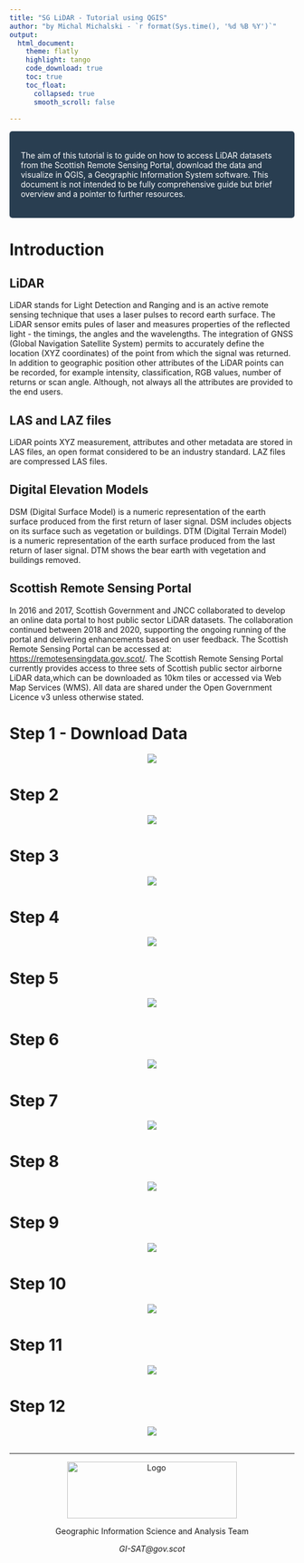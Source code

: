 ```yaml
---
title: "SG LiDAR - Tutorial using QGIS"
author: "by Michal Michalski - `r format(Sys.time(), '%d %B %Y')`"
output: 
  html_document:
    theme: flatly
    highlight: tango
    code_download: true
    toc: true
    toc_float: 
      collapsed: true
      smooth_scroll: false
  
---
```

<style>

div.blue { color: #FFFFFF ;background-color: #293e51; border-radius: 5px; padding: 20px; }

</style>

<div class = "blue">

The aim of this tutorial is to guide on how to access LiDAR datasets from the Scottish Remote Sensing Portal, download the data and visualize in QGIS, a Geographic Information System software. This document is not intended to be fully comprehensive guide but brief overview and  a pointer to further resources.

</div>

# Introduction

## LiDAR
LiDAR stands for Light Detection and Ranging and  is an active remote sensing technique that uses a laser pulses to record earth surface. The LiDAR sensor emits pules of laser and measures properties of the reflected light - the timings, the angles and the wavelengths. The integration of GNSS (Global Navigation Satellite System) permits to accurately define the location (XYZ coordinates) of the point from which the signal was returned.  In addition to geographic position other attributes of the LiDAR points can be recorded, for example intensity, classification, RGB values, number of returns or scan angle. Although, not always all the attributes are provided to the end users.

## LAS and LAZ files
LiDAR points XYZ measurement, attributes and other metadata  are stored in LAS files, an open format considered to be an industry standard. LAZ files are compressed LAS files.

## Digital Elevation Models
DSM (Digital Surface Model) is a numeric representation of the earth surface produced from the first return of laser signal. DSM includes objects on its surface such as vegetation or buildings.
DTM (Digital Terrain Model) is a numeric representation of the earth surface produced from the last return of laser signal. DTM shows the bear earth with vegetation and buildings removed.


## Scottish Remote Sensing Portal
In 2016 and 2017, Scottish Government and JNCC collaborated to develop an online data portal to host public sector LiDAR datasets. The collaboration continued between 2018 and 2020, supporting the ongoing running of the portal and delivering enhancements based on user feedback. The Scottish Remote Sensing Portal can be accessed at: [https://remotesensingdata.gov.scot/](https://remotesensingdata.gov.scot/).
The Scottish Remote Sensing Portal currently provides access to three sets of Scottish public sector airborne LiDAR data,which can be downloaded as 10km tiles or accessed via Web Map Services (WMS). All data are shared under the Open Government Licence v3 unless otherwise stated.



# Step 1 - Download Data

<center>
<img src="img/image_1.png">
</center>

# Step 2

<center>
<img src="img/image_2.png">
</center>

# Step 3

<center>
<img src="img/image_3.png">
</center>

# Step 4

<center>
<img src="img/image_4.png">
</center>

# Step 5

<center>
<img src="img/image_5.png">
</center>

# Step 6

<center>
<img src="img/image_6.png">
</center>

# Step 7

<center>
<img src="img/image_7.png">
</center>

# Step 8

<center>
<img src="img/image_8.png">
</center>

# Step 9

<center>
<img src="img/image_9.png">
</center>

# Step 10

<center>
<img src="img/image_10.png">
</center>

# Step 11

<center>
<img src="img/image_11.png">
</center>

# Step 12

<center>
<img src="img/image_12.png">
</center>

&nbsp;
<hr />
<center>
<img src="https://remotesensingdata.gov.scot/scotgovlogo.38a73f68.svg" alt = "Logo" width="300" height="100">
</center>
<p style="text-align: center;">Geographic Information Science and Analysis Team</p>
<p style="text-align: center;"><span><em>GI-SAT@gov.scot</em></span></p>
